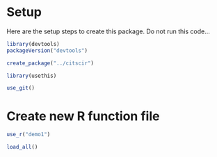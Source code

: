 # Setup

Here are the setup steps to create this package. Do not run this code...

```r
library(devtools)
packageVersion("devtools")
```
```r
create_package("../citscir")
```

```r
library(usethis)
```

```r
use_git()

```

# Create new R function file

```r
use_r("demo1")

```

```r
load_all()
```
